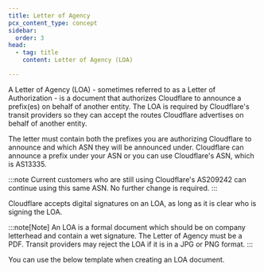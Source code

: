 ```yaml
---
title: Letter of Agency
pcx_content_type: concept
sidebar:
  order: 3
head:
  - tag: title
    content: Letter of Agency (LOA)

---
```



A Letter of Agency (LOA) - sometimes referred to as a Letter of Authorization - is a document that authorizes Cloudflare to announce a prefix(es) on behalf of another entity. The LOA is required by Cloudflare's transit providers so they can accept the routes Cloudflare advertises on behalf of another entity.

The letter must contain both the prefixes you are authorizing Cloudflare to announce and which ASN they will be announced under. Cloudflare can announce a prefix under your ASN or you can use Cloudflare's ASN, which is AS13335.

:::note
Current customers who are still using Cloudflare's AS209242 can continue using this same ASN. No further change is required.
:::

Cloudflare accepts digital signatures on an LOA, as long as it is clear who is signing the LOA.

:::note[Note]
An LOA is a formal document which should be on company letterhead and contain a wet signature. The Letter of Agency must be a PDF. Transit providers may reject the LOA if it is in a JPG or PNG format.
:::

You can use the below template when creating an LOA document.

<Render file="loa" />
